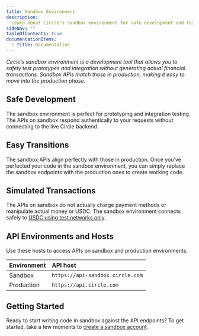 ---
title: Sandbox Environment
description:
  Learn about Circle’s sandbox environment for safe development and testing.
sideNav: ""
tableOfContents: true
documentationItems:
  - title: Documentation
---

_Circle’s sandbox environment is a development tool that allows you to safely
test prototypes and integration without generating actual financial
transactions. Sandbox APIs match those in production, making it easy to move
into the production phase._

## Safe Development

The sandbox environment is perfect for prototyping and integration testing. The
APIs on sandbox respond authentically to your requests without connecting to the
live Circle backend.

## Easy Transitions

The sandbox APIs align perfectly with those in production. Once you’ve perfected
your code in the sandbox environment, you can simply replace the sandbox
endpoints with the production ones to create working code.

## Simulated Transactions

The APIs on sandbox do not actually charge payment methods or manipulate actual
money or USDC. The sandbox environment connects safely to
[USDC using test networks only](/stablecoins/usdc-contract-addresses#testnet).

## API Environments and Hosts

Use these hosts to access APIs on sandbox and production environments.

| Environment | API host                         |
| :---------- | :------------------------------- |
| Sandbox     | `https://api-sandbox.circle.com` |
| Production  | `https://api.circle.com`         |

## Getting Started

Ready to start writing code in sandbox against the API endpoints? To get
started, take a few moments to
[create a sandbox account](https://app-sandbox.circle.com/signup/sandbox).
